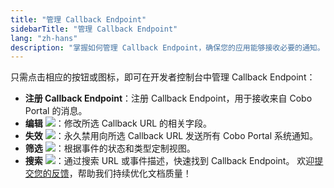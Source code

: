 ```yaml
---
title: "管理 Callback Endpoint"
sidebarTitle: "管理 Callback Endpoint"
lang: "zh-hans"
description: "掌握如何管理 Callback Endpoint，确保您的应用能够接收必要的通知。"
---
```


只需点击相应的按钮或图标，即可在开发者控制台中管理 Callback Endpoint：

- **注册 Callback Endpoint**：注册 Callback Endpoint，用于接收来自 Cobo Portal 的消息。
- **编辑** <img src="/cn/images/developer-console/icon_edit.svg" className="icon"></img>：修改所选 Callback URL 的相关字段。
- **失效** <img src="/cn/images/developer-console/icon_revoke.svg" className="icon"></img>：永久禁用向所选 Callback URL 发送所有 Cobo Portal 系统通知。
- **筛选** <img src="/cn/images/developer-console/icon_filter.svg" className="icon"></img>：根据事件的状态和类型定制视图。
- **搜索** <img src="/cn/images/developer-console/icon_search.svg" className="icon"></img>：通过搜索 URL 或事件描述，快速找到 Callback Endpoint。
<Tip>欢迎[提交您的反馈](https://forms.zohopublic.com/cobo/form/DocumentFeedbackForm/formperma/QvLOhxJv1_JMsJ-1dleZ8Itb_7rzN-LtgvsDdxosoVI?referrername=manuals)，帮助我们持续优化文档质量！</Tip>